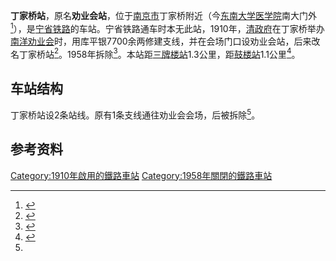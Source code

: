 {{Infobox station|车站名称=丁家桥站|车站位置=[[江苏省|江苏省]][[南京市|南京市]]|wikidata=yes|线路=[[宁省铁路|宁省铁路]]|归属 =[[上海铁路局|上海铁路局]]|operator=[[上海铁路局|上海铁路局]]}}
'''丁家桥站'''，原名'''劝业会站'''，位于[[南京市|南京市]]丁家桥附近（今[[东南大学医学院|东南大学医学院]]南大门外<ref name=njjtz>{{Cite book|title=南京交通志|url=https://books.google.com/books/about/%E5%8D%97%E4%BA%AC%E4%BA%A4%E9%80%9A%E5%BF%97.html?id=2W9FAQAACAAJ|publisher=海天出版社|date=1994|language=zh}}</ref>），是[[宁省铁路|宁省铁路]]的车站。宁省铁路通车时本无此站，1910年，[[清政府|清政府]]在丁家桥举办[[南洋劝业会|南洋劝业会]]时，用库平银7700余两修建支线，并在会场门口设劝业会站，后来改名丁家桥站<ref>{{Cite web|title=清代南京 曾承办中国第一次全国性博览会|url=http://js.ifeng.com/humanity/his/ws/detail_2014_03/27/2043775_0.shtml|accessdate=2020-12-23|work=js.ifeng.com}}</ref>。1958年拆除<ref>{{Cite book|title=南京公用事业志|url=https://books.google.com/books?id=HdNhAAAAIAAJ|publisher=海天出版社|date=1994|isbn=978-7-80615-111-2|language=zh}}</ref>。本站距[[三牌楼站|三牌楼站]]1.3公里，距[[鼓楼站_(宁省铁路)|鼓楼站]]1.1公里<ref>{{Cite book|title=南京公用事业志|url=https://books.google.com/books?hl=zh-CN&id=HdNhAAAAIAAJ&dq=%E5%8D%97%E4%BA%AC%E5%85%AC%E7%94%A8%E4%BA%8B%E4%B8%9A%E5%BF%97|publisher=海天出版社|date=1994|isbn=978-7-80615-111-2|language=zh|access-date=2022-01-04|archive-date=2022-01-04|archive-url=https://web.archive.org/web/20220104060518/https://books.google.com/books?hl=zh-CN&id=HdNhAAAAIAAJ&dq=%E5%8D%97%E4%BA%AC%E5%85%AC%E7%94%A8%E4%BA%8B%E4%B8%9A%E5%BF%97}}</ref>。

==车站结构==
丁家桥站设2条站线。原有1条支线通往劝业会会场，后被拆除<ref name=njjtz/>。

==参考资料==
{{reflist}}
{{宁省铁路}}

[[Category:1910年啟用的鐵路車站|Category:1910年啟用的鐵路車站]]
[[Category:1958年關閉的鐵路車站|Category:1958年關閉的鐵路車站]]
{{铁路车站小作品}}